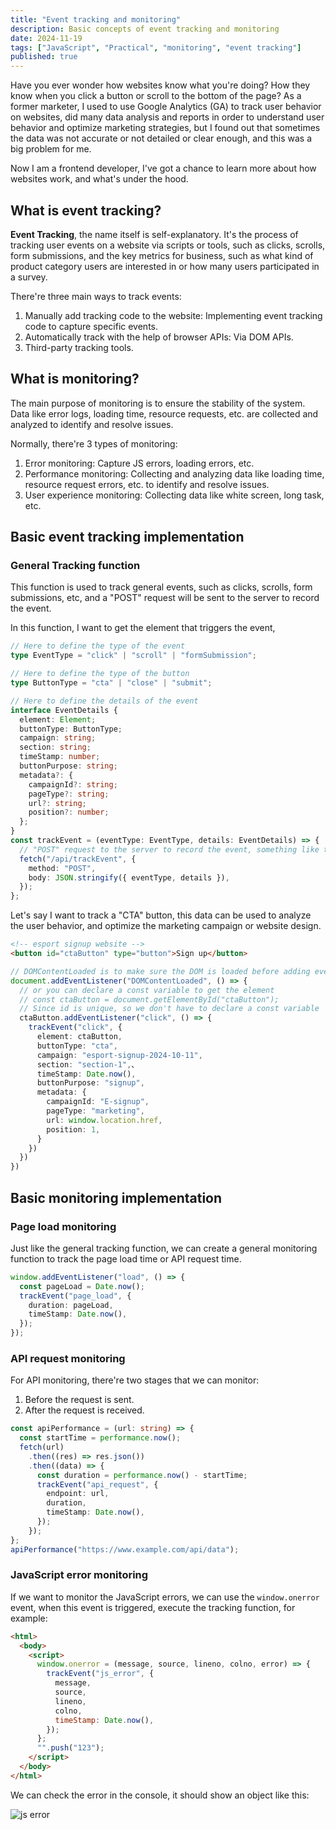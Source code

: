 ```yaml
---
title: "Event tracking and monitoring"
description: Basic concepts of event tracking and monitoring
date: 2024-11-19
tags: ["JavaScript", "Practical", "monitoring", "event tracking"]
published: true
---
```


Have you ever wonder how websites know what you're doing? How they know when you click a button or scroll to the bottom of the page?
As a former marketer, I used to use Google Analytics (GA) to track user behavior on websites, did many data analysis and reports in order to understand user behavior and optimize marketing strategies, but I found out that sometimes the data was not accurate or not detailed or clear enough, and this was a big problem for me.

Now I am a frontend developer, I've got a chance to learn more about how websites work, and what's under the hood.

## What is event tracking?

**Event Tracking**, the name itself is self-explanatory. It's the process of tracking user events on a website via scripts or tools, such as clicks, scrolls, form submissions, and the key metrics for business, such as what kind of product category users are interested in or how many users participated in a survey.

There're three main ways to track events:

1. Manually add tracking code to the website: Implementing event tracking code to capture specific events.
2. Automatically track with the help of browser APIs: Via DOM APIs.
3. Third-party tracking tools.

## What is monitoring?

The main purpose of monitoring is to ensure the stability of the system. Data like error logs, loading time, resource requests, etc. are collected and analyzed to identify and resolve issues.

Normally, there're 3 types of monitoring:

1. Error monitoring: Capture JS errors, loading errors, etc.
2. Performance monitoring: Collecting and analyzing data like loading time, resource request errors, etc. to identify and resolve issues.
3. User experience monitoring: Collecting data like white screen, long task, etc.

## Basic event tracking implementation

### General Tracking function

This function is used to track general events, such as clicks, scrolls, form submissions, etc, and a "POST" request will be sent to the server to record the event.

In this function, I want to get the element that triggers the event,

```ts
// Here to define the type of the event
type EventType = "click" | "scroll" | "formSubmission";

// Here to define the type of the button
type ButtonType = "cta" | "close" | "submit";

// Here to define the details of the event
interface EventDetails {
  element: Element;
  buttonType: ButtonType;
  campaign: string;
  section: string;
  timeStamp: number;
  buttonPurpose: string;
  metadata?: {
    campaignId?: string;
    pageType?: string;
    url?: string;
    position?: number;
  };
}
const trackEvent = (eventType: EventType, details: EventDetails) => {
  // "POST" request to the server to record the event, something like this:
  fetch("/api/trackEvent", {
    method: "POST",
    body: JSON.stringify({ eventType, details }),
  });
};
```

Let's say I want to track a "CTA" button, this data can be used to analyze the user behavior, and optimize the marketing campaign or website design.

```html
<!-- esport signup website -->
<button id="ctaButton" type="button">Sign up</button>
```

```ts
// DOMContentLoaded is to make sure the DOM is loaded before adding event listeners
document.addEventListener("DOMContentLoaded", () => {
  // or you can declare a const variable to get the element
  // const ctaButton = document.getElementById("ctaButton");
  // Since id is unique, so we don't have to declare a const variable
  ctaButton.addEventListener("click", () => {
    trackEvent("click", {
      element: ctaButton,
      buttonType: "cta",
      campaign: "esport-signup-2024-10-11",
      section: "section-1",、
      timeStamp: Date.now(),
      buttonPurpose: "signup",
      metadata: {
        campaignId: "E-signup",
        pageType: "marketing",
        url: window.location.href,
        position: 1,
      }
    })
  })
})
```

## Basic monitoring implementation

### Page load monitoring

Just like the general tracking function, we can create a general monitoring function to track the page load time or API request time.

```ts
window.addEventListener("load", () => {
  const pageLoad = Date.now();
  trackEvent("page_load", {
    duration: pageLoad,
    timeStamp: Date.now(),
  });
});
```

### API request monitoring

For API monitoring, there're two stages that we can monitor:

1. Before the request is sent.
2. After the request is received.

```ts
const apiPerformance = (url: string) => {
  const startTime = performance.now();
  fetch(url)
    .then((res) => res.json())
    .then((data) => {
      const duration = performance.now() - startTime;
      trackEvent("api_request", {
        endpoint: url,
        duration,
        timeStamp: Date.now(),
      });
    });
};
apiPerformance("https://www.example.com/api/data");
```

### JavaScript error monitoring

If we want to monitor the JavaScript errors, we can use the `window.onerror` event, when this event is triggered, execute the tracking function, for example:

```html
<html>
  <body>
    <script>
      window.onerror = (message, source, lineno, colno, error) => {
        trackEvent("js_error", {
          message,
          source,
          lineno,
          colno,
          timeStamp: Date.now(),
        });
      };
      "".push("123");
    </script>
  </body>
</html>
```

We can check the error in the console, it should show an object like this:

<Image src="/static/js-error.png" alt="js error" width={1000} height={1000} />

